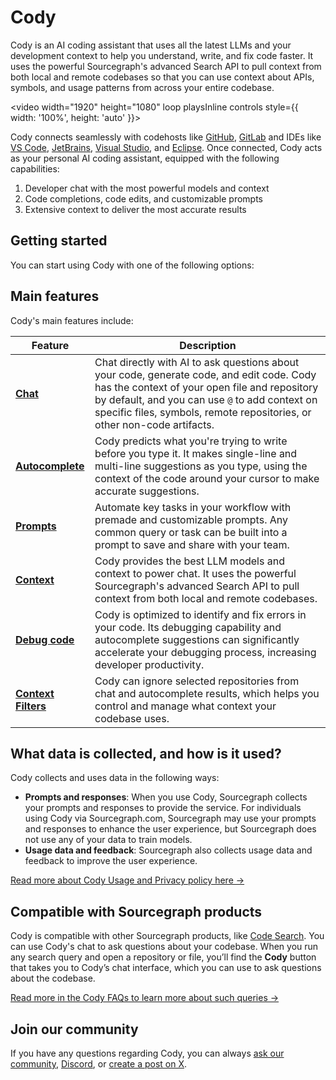 # Cody

Cody is an AI coding assistant that uses all the latest LLMs and your development context to help you understand, write, and fix code faster. It uses the powerful Sourcegraph's advanced Search API to pull context from both local and remote codebases so that you can use context about APIs, symbols, and usage patterns from across your entire codebase.

<video width="1920" height="1080" loop playsInline controls style={{ width: '100%', height: 'auto' }}>
  <source src="https://storage.googleapis.com/sourcegraph-assets/Docs/Media/cody-in-action-102024.mp4" type="video/mp4"/>
</video>

Cody connects seamlessly with codehosts like [GitHub](https://github.com/login?client_id=e917b2b7fa9040e1edd4), [GitLab](https://gitlab.com/users/sign_in) and IDEs like [VS Code](/cody/clients/install-vscode), [JetBrains](/cody/clients/install-jetbrains), [Visual Studio](/cody/clients/install-visual-studio), and [Eclipse](/cody/clients/install-eclipse). Once connected, Cody acts as your personal AI coding assistant, equipped with the following capabilities:

1. Developer chat with the most powerful models and context
2. Code completions, code edits, and customizable prompts
3. Extensive context to deliver the most accurate results

## Getting started

You can start using Cody with one of the following options:

<ProductCards>
<ProductCard href="/cody/clients/install-vscode" imgSrc="https://storage.googleapis.com/sourcegraph-assets/docs/images/cody/vscode.svg" imgAlt="VS Code" title="Cody for VS Code" description="Install Cody's free extension for VS Code. " />
<ProductCard href="/cody/clients/install-jetbrains" imgSrc="https://storage.googleapis.com/sourcegraph-assets/docs/images/cody/jb_beam.svg" imgAlt="JetBrains" title="Cody for JetBrains" description="Install Cody's free extension for JetBrains." />
<ProductCard href="/cody/clients/install-visual-studio" imgSrc="https://storage.googleapis.com/sourcegraph-assets/Docs/visual-studio-Product-Icon.svg" imgAlt="Visual Studio" title="Cody for Visual Studio (Experimental)" description="Install Cody's free extension for Visual Studio." />
<ProductCard href="/cody/clients/install-eclipse" imgSrc="https://storage.googleapis.com/sourcegraph-assets/Docs/eclipse.svg" imgAlt="Eclipse" title="Cody for Eclipse (Experimental)" description="Install Cody's free extension for Eclipse." />
<ProductCard href="/cody/clients/cody-with-sourcegraph" imgSrc="https://storage.googleapis.com/sourcegraph-assets/docs/images/cody/cody-logomark-default.svg" imgAlt="Cody Web" title="Cody for Web" description="Use Cody in the Sourcegraph web app." />
<ProductCard href="/cody/clients/install-cli" imgSrc="https://storage.googleapis.com/sourcegraph-assets/docs/images/cody/command-line-blue.svg" imgAlt="Cody CLI" title="Cody CLI" description="Run Cody from the command line." />
<ProductCard href="/cody/clients/enable-cody-enterprise" imgSrc="https://sourcegraph.com/.assets/img/sourcegraph-mark.svg" imgAlt="Cody Enterprise" title="Cody Enterprise" description="Get in touch with our team to try Cody for Sourcegraph Enterprise." />
</ProductCards>

## Main features

Cody's main features include:

|                       **Feature**                        |                                                                                                                             **Description**                                                                                                                              |
| -------------------------------------------------------- | ------------------------------------------------------------------------------------------------------------------------------------------------------------------------------------------------------------------------------------------------------------------------ |
| **[Chat](/cody/capabilities/chat)**                      | Chat directly with AI to ask questions about your code, generate code, and edit code. Cody has the context of your open file and repository by default, and you can use `@` to add context on specific files, symbols, remote repositories, or other non-code artifacts. |
| **[Autocomplete](/cody/capabilities/autocomplete)**      | Cody predicts what you're trying to write before you type it. It makes single-line and multi-line suggestions as you type, using the context of the code around your cursor to make accurate suggestions.                                                                |
| **[Prompts](/cody/capabilities/commands)**               | Automate key tasks in your workflow with premade and customizable prompts. Any common query or task can be built into a prompt to save and share with your team.                                                                                                         |
| **[Context](/cody/core-concepts/context)**               | Cody provides the best LLM models and context to power chat. It uses the powerful Sourcegraph's advanced Search API to pull context from both local and remote codebases.                                                                                                |
| **[Debug code](/cody/capabilities/debug-code)**          | Cody is optimized to identify and fix errors in your code. Its debugging capability and autocomplete suggestions can significantly accelerate your debugging process, increasing developer productivity.                                                                 |
| **[Context Filters](/cody/capabilities/ignore-context)** | Cody can ignore selected repositories from chat and autocomplete results, which helps you control and manage what context your codebase uses.                                                                                                                            |

## What data is collected, and how is it used?

Cody collects and uses data in the following ways:

- **Prompts and responses**:  When you use Cody, Sourcegraph collects your prompts and responses to provide the service. For individuals using Cody via Sourcegraph.com, Sourcegraph may use your prompts and responses to enhance the user experience, but Sourcegraph does not use any of your data to train models.
- **Usage data and feedback**:  Sourcegraph also collects usage data and feedback to improve the user experience.

<a target="_blank" href="https://sourcegraph.com/terms/cody-notice">Read more about Cody Usage and Privacy policy here →</a>

## Compatible with Sourcegraph products

Cody is compatible with other Sourcegraph products, like [Code Search](/code-search/). You can use Cody's chat to ask questions about your codebase. When you run any search query and open a repository or file, you’ll find the **Cody** button that takes you to Cody’s chat interface, which you can use to ask questions about the codebase.

[Read more in the Cody FAQs to learn more about such queries →](/cody/faq)

## Join our community

If you have any questions regarding Cody, you can always [ask our community](https://community.sourcegraph.com), [Discord](https://discord.com/invite/s2qDtYGnAE), or [create a post on X](https://twitter.com/sourcegraphcody).
